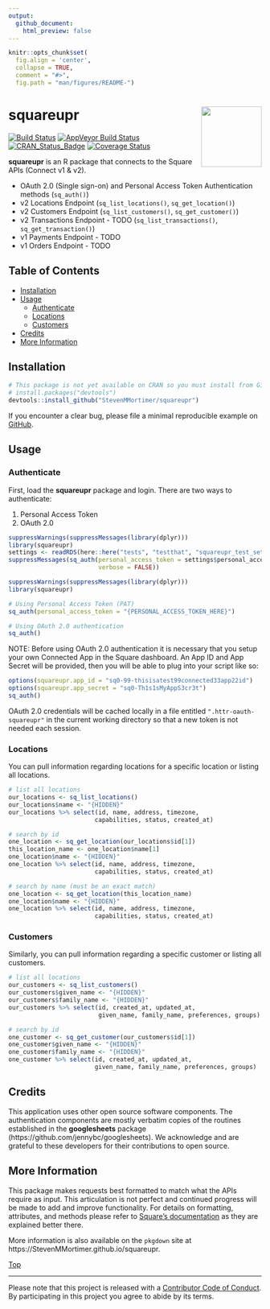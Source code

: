 ```yaml
---
output: 
  github_document:
    html_preview: false
---
```


```r
knitr::opts_chunk$set(
  fig.align = 'center',
  collapse = TRUE,
  comment = "#>",
  fig.path = "man/figures/README-")
```

# squareupr<img src="man/figures/squareupr.png" width="120px" align="right" />

[![Build Status](https://travis-ci.org/StevenMMortimer/squareupr.svg?branch=master)](https://travis-ci.org/StevenMMortimer/squareupr)
[![AppVeyor Build Status](https://ci.appveyor.com/api/projects/status/github/StevenMMortimer/squareupr?branch=master&svg=true)](https://ci.appveyor.com/project/StevenMMortimer/squareupr)
[![CRAN_Status_Badge](http://www.r-pkg.org/badges/version/squareupr)](http://cran.r-project.org/package=squareupr)
[![Coverage Status](https://codecov.io/gh/StevenMMortimer/squareupr/branch/master/graph/badge.svg)](https://codecov.io/gh/StevenMMortimer/squareupr?branch=master)

**squareupr** is an R package that connects to the Square APIs (Connect v1 & v2).

  * OAuth 2.0 (Single sign-on) and Personal Access Token Authentication methods (`sq_auth()`)
  * v2 Locations Endpoint (`sq_list_locations()`, `sq_get_location()`)
  * v2 Customers Endpoint (`sq_list_customers()`, `sq_get_customer()`)
  * v2 Transactions Endpoint - TODO (`sq_list_transactions()`, `sq_get_transaction()`)
  * v1 Payments Endpoint - TODO 
  * v1 Orders Endpoint - TODO 

## Table of Contents  
  * [Installation](#installation)
  * [Usage](#usage)
    * [Authenticate](#authenticate)
    * [Locations](#locations)
    * [Customers](#customers)
  * [Credits](#credits)
  * [More Information](#more-information)

## Installation

```r
# This package is not yet available on CRAN so you must install from GitHub
# install.packages("devtools")
devtools::install_github("StevenMMortimer/squareupr")
```

If you encounter a clear bug, please file a minimal reproducible example on 
[GitHub](https://github.com/StevenMMortimer/squareupr/issues).

## Usage

### Authenticate
First, load the **squareupr** package and login. There are two ways to authenticate:  

  1. Personal Access Token
  2. OAuth 2.0

```r
suppressWarnings(suppressMessages(library(dplyr)))
library(squareupr)
settings <- readRDS(here::here("tests", "testthat", "squareupr_test_settings.rds"))
suppressMessages(sq_auth(personal_access_token = settings$personal_access_token, 
                         verbose = FALSE))
```

```r
suppressWarnings(suppressMessages(library(dplyr)))
library(squareupr)

# Using Personal Access Token (PAT)
sq_auth(personal_access_token = "{PERSONAL_ACCESS_TOKEN_HERE}")

# Using OAuth 2.0 authentication
sq_auth()
```

NOTE: Before using OAuth 2.0 authentication it is necessary that you setup your 
own Connected App in the Square dashboard. An App ID and App Secret will be 
provided, then you will be able to plug into your script like so:

```r
options(squareupr.app_id = "sq0-99-thisisatest99connected33app22id")
options(squareupr.app_secret = "sq0-Th1s1sMyAppS3cr3t")
sq_auth()
```

OAuth 2.0 credentials will be cached locally in a file entitled `".httr-oauth-squareupr"` 
in the current working directory so that a new token is not needed each session.

### Locations
You can pull information regarding locations for a specific location or listing 
all locations.

```r
# list all locations
our_locations <- sq_list_locations()
our_locations$name <- "{HIDDEN}"
our_locations %>% select(id, name, address, timezone, 
                        capabilities, status, created_at)

# search by id
one_location <- sq_get_location(our_locations$id[1])
this_location_name <- one_location$name[1]
one_location$name <- "{HIDDEN}"
one_location %>% select(id, name, address, timezone, 
                        capabilities, status, created_at)

# search by name (must be an exact match)
one_location <- sq_get_location(this_location_name)
one_location$name <- "{HIDDEN}"
one_location %>% select(id, name, address, timezone, 
                        capabilities, status, created_at)
```

### Customers
Similarly, you can pull information regarding a specific customer or listing 
all customers.

```r
# list all locations
our_customers <- sq_list_customers()
our_customers$given_name <- "{HIDDEN}"
our_customers$family_name <- "{HIDDEN}"
our_customers %>% select(id, created_at, updated_at, 
                         given_name, family_name, preferences, groups)

# search by id
one_customer <- sq_get_customer(our_customers$id[1])
one_customer$given_name <- "{HIDDEN}"
one_customer$family_name <- "{HIDDEN}"
one_customer %>% select(id, created_at, updated_at, 
                        given_name, family_name, preferences, groups)
```

## Credits
This application uses other open source software components. The authentication 
components are mostly verbatim copies of the routines established in the **googlesheets** 
package (https://github.com/jennybc/googlesheets). We acknowledge and are grateful 
to these developers for their contributions to open source.

## More Information
This package makes requests best formatted to match what the APIs require as input. 
This articulation is not perfect and continued progress will be made to add and improve 
functionality. For details on formatting, attributes, and methods please refer to 
[Square's documentation](https://docs.connect.squareup.com/api/connect/v2) 
as they are explained better there.

More information is also available on the `pkgdown` site at 
https://StevenMMortimer.github.io/squareupr.  

[Top](#squareupr)

---
Please note that this project is released with a [Contributor Code of Conduct](CONDUCT.md).
By participating in this project you agree to abide by its terms.